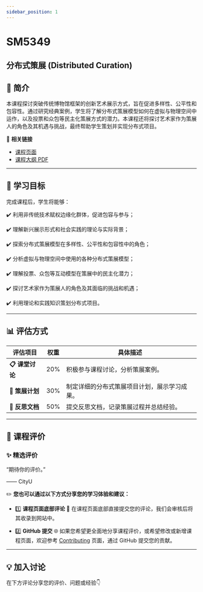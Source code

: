 ```yaml
---
sidebar_position: 1
---
```


# SM5349
## 分布式策展 (Distributed Curation)

## **📘 简介**
本课程探讨突破传统博物馆框架的创新艺术展示方式，旨在促进多样性、公平性和包容性。通过研究经典案例，学生将了解分布式策展模型如何在虚拟与物理空间中运作，以及投票和众包等民主化策展方式的潜力。本课程还将探讨艺术家作为策展人的角色及其机遇与挑战，最终帮助学生策划并实现分布式项目。

🔗 **相关链接**
- [课程页面](https://www.cityu.edu.hk/catalogue/pg/202425/course/SM5349.htm)
- [课程大纲 PDF](https://www.cityu.edu.hk/catalogue/pg/202425/course/SM5349.pdf)

---

## **🎯 学习目标**

完成课程后，学生将能够：

✔️ 利用非传统技术赋权边缘化群体，促进包容与参与；

✔️ 理解新兴展示形式和社会实践的理论与实际背景；

✔️ 探索分布式策展模型在多样性、公平性和包容性中的角色；

✔️ 分析虚拟与物理空间中使用的各种分布式策展模型；

✔️ 理解投票、众包等互动模型在策展中的民主化潜力；

✔️ 探讨艺术家作为策展人的角色及其面临的挑战和机遇；

✔️ 利用理论和实践知识策划分布式项目。

---

## **📊 评估方式**

| **评估项目**          | **权重** | **具体描述**                                                                                       |
|----------------------|---------|---------------------------------------------------------------------------------------------------|
| **📋 课堂讨论**       | 20%      | 积极参与课程讨论，分析策展案例。                                                                      |
| **📂 策展计划**       | 30%      | 制定详细的分布式策展项目计划，展示学习成果。                                                           |
| **📂 反思文档**       | 50%      | 提交反思文档，记录策展过程并总结经验。                                                                  |

---

## **💬 课程评价**

### ✨ **精选评价**
<div className={commentStyles.commentBox}>
    <p className={commentStyles.commentText}>
        “期待你的评价。”
    </p>
    <p className={commentStyles.commentAuthor}>—— CityU</p>
</div>

✏️ **您也可以通过以下方式分享您的学习体验和建议：**

- 1️⃣ **课程页面底部评论**
💬 在课程页面底部直接提交您的评论，我们会审核后将其收录到网站中。

- 2️⃣ **GitHub 提交**
🌐 如果您希望更全面地分享课程评价，或希望修改或新增课程页面，欢迎参考 [Contributing](https://penjc.github.io/CityU/contributing) 页面，通过 GitHub 提交您的贡献。

---

## **💡 加入讨论**

在下方评论分享您的评价、问题或经验👇
<Utterances />